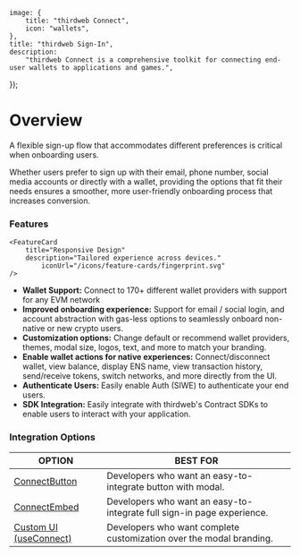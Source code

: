 
	image: {
		title: "thirdweb Connect",
		icon: "wallets",
	},
	title: "thirdweb Sign-In",
	description:
		"thirdweb Connect is a comprehensive toolkit for connecting end-user wallets to applications and games.",
});

# Overview

A flexible sign-up flow that accommodates different preferences is critical when onboarding users.

Whether users prefer to sign up with their email, phone number, social media accounts or directly with a wallet, providing the options that fit their needs ensures a smoother, more user-friendly onboarding process that increases conversion.

<DocImage src={connectModal} />

### Features

<div
	className="my-4 grid gap-2 md:grid-cols-2 lg:grid-cols-2 "
>
	<FeatureCard
		title="TypeScript Ready"
		description="Get types straight out of the box."
		iconUrl="/icons/feature-cards/wallet.svg"
	/>

    <FeatureCard
    	title="Responsive Design"
    	description="Tailored experience across devices."
			iconUrl="/icons/feature-cards/fingerprint.svg"
    />

</div>

- **Wallet Support:** Connect to 170+ different wallet providers with support for any EVM network
- **Improved onboarding experience:** Support for email / social login, and account abstraction with gas-less options to seamlessly onboard non-native or new crypto users.
- **Customization options:** Change default or recommend wallet providers, themes, modal size, logos, text, and more to match your branding.
- **Enable wallet actions for native experiences:** Connect/disconnect wallet, view balance, display ENS name, view transaction history, send/receive tokens, switch networks, and more directly from the UI.
- **Authenticate Users:** Easily enable Auth (SIWE) to authenticate your end users.
- **SDK Integration:** Easily integrate with thirdweb's Contract SDKs to enable users to interact with your application.

<DocImage src={customModal} />

### Integration Options

| OPTION                                               | BEST FOR                                                               |
| ---------------------------------------------------- | ---------------------------------------------------------------------- |
| [ConnectButton](/connect/sign-in/ConnectButton)      | Developers who want an easy-to-integrate button with modal.            |
| [ConnectEmbed](/connect/sign-in/ConnectEmbed)        | Developers who want an easy-to-integrate full sign-in page experience. |
| [Custom UI (useConnect)](/connect/sign-in/Custom-UI) | Developers who want complete customization over the modal branding.    |
